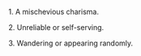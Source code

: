 1. A mischevious charisma.

2. Unreliable or self-serving.

3. Wandering or appearing randomly.

{{rfc}}